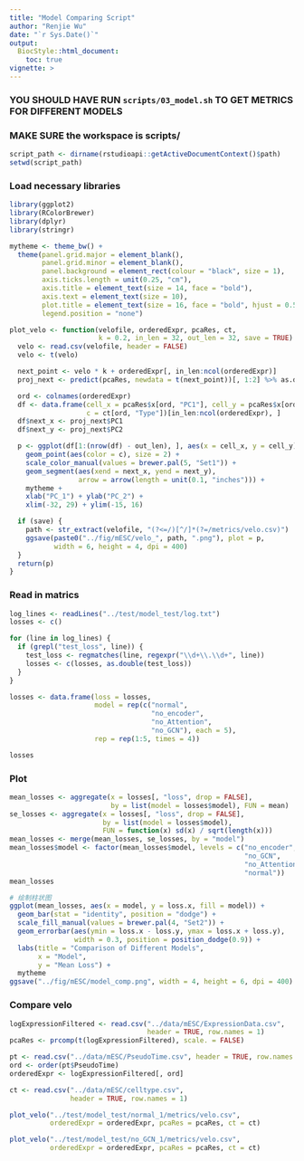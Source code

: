 ```yaml
---
title: "Model Comparing Script"
author: "Renjie Wu"
date: "`r Sys.Date()`"
output: 
  BiocStyle::html_document:
    toc: true
vignette: >
---
```


### YOU SHOULD HAVE RUN `scripts/03_model.sh` TO GET METRICS FOR DIFFERENT MODELS

### MAKE SURE the workspace is scripts/

```r
script_path <- dirname(rstudioapi::getActiveDocumentContext()$path)
setwd(script_path)
```

### Load necessary libraries

```r
library(ggplot2)
library(RColorBrewer)
library(dplyr)
library(stringr)

mytheme <- theme_bw() +
  theme(panel.grid.major = element_blank(),
        panel.grid.minor = element_blank(),
        panel.background = element_rect(colour = "black", size = 1),
        axis.ticks.length = unit(0.25, "cm"),
        axis.title = element_text(size = 14, face = "bold"),
        axis.text = element_text(size = 10),
        plot.title = element_text(size = 16, face = "bold", hjust = 0.5),
        legend.position = "none")

plot_velo <- function(velofile, orderedExpr, pcaRes, ct,
                      k = 0.2, in_len = 32, out_len = 32, save = TRUE) {
  velo <- read.csv(velofile, header = FALSE)
  velo <- t(velo)

  next_point <- velo * k + orderedExpr[, in_len:ncol(orderedExpr)]
  proj_next <- predict(pcaRes, newdata = t(next_point))[, 1:2] %>% as.data.frame

  ord <- colnames(orderedExpr)
  df <- data.frame(cell_x = pcaRes$x[ord, "PC1"], cell_y = pcaRes$x[ord, "PC2"],
                   c = ct[ord, "Type"])[in_len:ncol(orderedExpr), ]
  df$next_x <- proj_next$PC1
  df$next_y <- proj_next$PC2

  p <- ggplot(df[1:(nrow(df) - out_len), ], aes(x = cell_x, y = cell_y)) +
    geom_point(aes(color = c), size = 2) +
    scale_color_manual(values = brewer.pal(5, "Set1")) +
    geom_segment(aes(xend = next_x, yend = next_y),
                 arrow = arrow(length = unit(0.1, "inches"))) +
    mytheme +
    xlab("PC_1") + ylab("PC_2") +
    xlim(-32, 29) + ylim(-15, 16)

  if (save) {
    path <- str_extract(velofile, "(?<=/)[^/]*(?=/metrics/velo.csv)")
    ggsave(paste0("../fig/mESC/velo_", path, ".png"), plot = p,
           width = 6, height = 4, dpi = 400)
  }
  return(p)
}
```

### Read in matrics

```r
log_lines <- readLines("../test/model_test/log.txt")
losses <- c()

for (line in log_lines) {
  if (grepl("test_loss", line)) {
    test_loss <- regmatches(line, regexpr("\\d+\\.\\d+", line))
    losses <- c(losses, as.double(test_loss))
  }
}

losses <- data.frame(loss = losses,
                     model = rep(c("normal",
                                   "no_encoder",
                                   "no_Attention",
                                   "no_GCN"), each = 5),
                     rep = rep(1:5, times = 4))

losses
```

### Plot

```r
mean_losses <- aggregate(x = losses[, "loss", drop = FALSE],
                         by = list(model = losses$model), FUN = mean)
se_losses <- aggregate(x = losses[, "loss", drop = FALSE],
                       by = list(model = losses$model),
                       FUN = function(x) sd(x) / sqrt(length(x)))
mean_losses <- merge(mean_losses, se_losses, by = "model")
mean_losses$model <- factor(mean_losses$model, levels = c("no_encoder",
                                                          "no_GCN",
                                                          "no_Attention",
                                                          "normal"))
mean_losses

# 绘制柱状图
ggplot(mean_losses, aes(x = model, y = loss.x, fill = model)) +
  geom_bar(stat = "identity", position = "dodge") +
  scale_fill_manual(values = brewer.pal(4, "Set2")) +
  geom_errorbar(aes(ymin = loss.x - loss.y, ymax = loss.x + loss.y),
                width = 0.3, position = position_dodge(0.9)) +
  labs(title = "Comparison of Different Models",
       x = "Model",
       y = "Mean Loss") +
  mytheme
ggsave("../fig/mESC/model_comp.png", width = 4, height = 6, dpi = 400)
```

### Compare velo

```r
logExpressionFiltered <- read.csv("../data/mESC/ExpressionData.csv",
                                  header = TRUE, row.names = 1)
pcaRes <- prcomp(t(logExpressionFiltered), scale. = FALSE)

pt <- read.csv("../data/mESC/PseudoTime.csv", header = TRUE, row.names = 1)
ord <- order(pt$PseudoTime)
orderedExpr <- logExpressionFiltered[, ord]

ct <- read.csv("../data/mESC/celltype.csv",
               header = TRUE, row.names = 1)
```

```r
plot_velo("../test/model_test/normal_1/metrics/velo.csv",
          orderedExpr = orderedExpr, pcaRes = pcaRes, ct = ct)
```

```r
plot_velo("../test/model_test/no_GCN_1/metrics/velo.csv",
          orderedExpr = orderedExpr, pcaRes = pcaRes, ct = ct)
```
